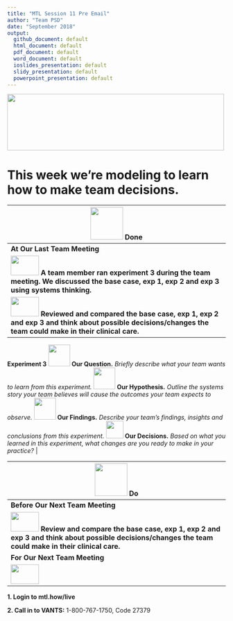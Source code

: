 ```yaml
---
title: "MTL Session 11 Pre Email"
author: "Team PSD"
date: "September 2018"
output: 
  github_document: default
  html_document: default
  pdf_document: default
  word_document: default
  ioslides_presentation: default
  slidy_presentation: default
  powerpoint_presentation: default
---
```



<!-- MTL Logo, HTML img tag -->
<img src = "https://raw.githubusercontent.com/lzim/teampsd/teampsd_style/mtl_logo/mtl_testdontguess_sm.png"
     height = "130" width = "500"> 

# This week we're modeling to learn how to make team decisions.

<!-- Do/Done Tables -->
| <img src = "https://raw.githubusercontent.com/lzim/teampsd/hexagon_icons/np_hexagon-check-mark_309690_003F72.png" height = "75" width = "75"> **Done** | 
| --- |
|**At Our Last Team Meeting**|
| [<img src = "https://raw.githubusercontent.com/lzim/teampsd/master/resources/logos/mtl_how_sim.png" height = "45" width = "65">](http://mtl.how/sim) **A team member ran experiment 3 during the team meeting. We discussed the base case, exp 1, exp 2 and exp 3 using systems thinking.** |
|[<img src = "https://raw.githubusercontent.com/lzim/teampsd/master/resources/logos/mtl_how_sim.png" height = "45" width = "65">](http://mtl.how/sim) **Reviewed and compared the base case, exp 1, exp 2 and exp 3 and think about possible decisions/changes the team could make in their clinical care.**  |
**Experiment 3**
<img src = "https://github.com/lzim/teampsd/blob/hexagon_icons/np_communication_884666_0083BE.svg" height = "50" width = "50" style = "display: inline-block"/> **Our Question.** *Briefly describe what your team wants to learn from this experiment.*
<img src = "https://github.com/lzim/teampsd/blob/hexagon_icons/np_share_884712_0083BE.svg" height = "50" width = "50" style = "display: inline-block"/> **Our Hypothesis.** *Outline the systems story your team believes will cause the outcomes your team expects to observe.* 
<img src = "https://github.com/lzim/teampsd/blob/hexagon_icons/np_idea_884671_0083BE.svg" height = "50" width = "50" style = "display: inline-block"/> **Our Findings.** *Describe your team's findings, insights and conclusions from this experiment.*
<img src = "https://raw.githubusercontent.com/lzim/teampsd/master/resources/icons/decision.png" height = "40" width = "40" style = "display: inline-block"/> **Our Decisions.** *Based on what you learned in this experiment, what changes are you ready to make in your practice?*     |

<img src = "https://raw.githubusercontent.com/lzim/teampsd/hexagon_icons/np_synchronize_778914_003F72.png" height = "75" width = "75"> **Do** |
| --- |
|**Before Our Next Team Meeting**|
|[<img src = "https://raw.githubusercontent.com/lzim/teampsd/master/resources/logos/mtl_how_sim.png" height = "45" width = "65">](http://mtl.how/sim) **Review and compare the base case, exp 1, exp 2 and exp 3 and think about possible decisions/changes the team could make in their clinical care.**  |
|**For Our Next Team Meeting**|
|[<img src = "https://github.com/lzim/teampsd/blob/master/resources/logos/mtl_live_sq_sm.png" height = "45" width = "65">](http://mtl.how/live)

**1. Login to mtl.how/live**

**2. Call in to VANTS:** 1-800-767-1750, Code 27379 

